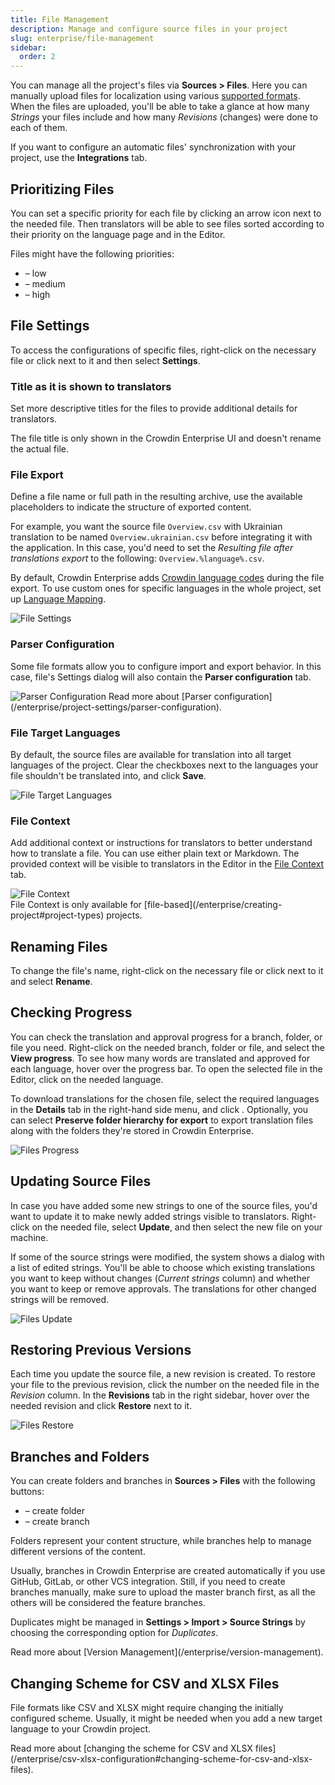 ```yaml
---
title: File Management
description: Manage and configure source files in your project
slug: enterprise/file-management
sidebar:
  order: 2
---
```



You can manage all the project's files via **Sources > Files**. Here you can manually upload files for localization using various [supported formats](/enterprise/supported-formats).
When the files are uploaded, you'll be able to take a glance at how many *Strings* your files include and how many *Revisions* (changes) were done to each of them.

If you want to configure an automatic files' synchronization with your project, use the **Integrations** tab.

## Prioritizing Files

You can set a specific priority for each file by clicking an arrow icon next to the needed file. Then translators will be able to see files sorted according to their priority on the language page and in the Editor.

Files might have the following priorities:

- <Icon name="mdi:arrow-down" class="inline-icon text-emerald-700" /> – low
- <Icon name="mdi:arrow-up" class="inline-icon text-orange-700" /> – medium
- <Icon name="mdi:arrow-up" class="inline-icon text-red-700" /> – high

## File Settings

To access the configurations of specific files, right-click on the necessary file or click <Icon name="mdi:dots-vertical" class="inline-icon" /> next to it and then select **Settings**.

### Title as it is shown to translators

Set more descriptive titles for the files to provide additional details for translators.

<Aside type="caution">
  The file title is only shown in the Crowdin Enterprise UI and doesn't rename the actual file.
</Aside>

### File Export

Define a file name or full path in the resulting archive, use the available placeholders to indicate the structure of exported content.

For example, you want the source file `Overview.csv` with Ukrainian translation to be named `Overview.ukrainian.csv` before integrating it with the application. In this case, you'd need to set the *Resulting file after translations export* to the following: `Overview.%language%.csv`.

By default, Crowdin Enterprise adds [Crowdin language codes](/developer/language-codes/) during the file export. To use custom ones for specific languages in the whole project, set up [Language Mapping](/enterprise/project-settings/languages#language-mapping).

<Image src={filesSettings} alt="File Settings" class="width-xl" />

### Parser Configuration

Some file formats allow you to configure import and export behavior. In this case, file's Settings dialog will also contain the **Parser configuration** tab.

<Image src={filesParserConfiguration} alt="Parser Configuration" class="width-xl" />

<ReadMore>
  Read more about [Parser configuration](/enterprise/project-settings/parser-configuration).
</ReadMore>

### File Target Languages

By default, the source files are available for translation into all target languages of the project. Clear the checkboxes next to the languages your file shouldn't be translated into, and click **Save**.

<Image src={filesFileTargetLanguages} alt="File Target Languages" class="width-xl" />

### File Context

Add additional context or instructions for translators to better understand how to translate a file. You can use either plain text or Markdown. The provided context will be visible to translators in the Editor in the [File Context](/enterprise/online-editor#file-context) tab.

<Image src={filesFileContext} alt="File Context" class="width-xl" />

<Aside type="caution" title="Limitations">
  File Context is only available for [file-based](/enterprise/creating-project#project-types) projects.
</Aside>

## Renaming Files

To change the file's name, right-click on the necessary file or click <Icon name="mdi:dots-vertical" class="inline-icon" /> next to it and select **Rename**.

## Checking Progress

You can check the translation and approval progress for a branch, folder, or file you need. Right-click on the needed branch, folder or file, and select the **View progress**. To see how many words are translated and approved for each language, hover over the progress bar. To open the selected file in the Editor, click on the needed language.

To download translations for the chosen file, select the required languages in the **Details** tab in the right-hand side menu, and click <Icon name="mdi:cloud-download" class="inline-icon" />. Optionally, you can select **Preserve folder hierarchy for export** to export translation files along with the folders they're stored in Crowdin Enterprise.

<Image src={filesProgress} alt="Files Progress" />

## Updating Source Files

In case you have added some new strings to one of the source files, you'd want to update it to make newly added strings visible to translators.
Right-click on the needed file, select **Update**, and then select the new file on your machine.

If some of the source strings were modified, the system shows a dialog with a list of edited strings. You'll be able to choose which existing translations you want to keep without changes (*Current strings* column) and whether you want to keep or remove approvals. The translations for other changed strings will be removed.

<Image src={filesUpdate} alt="Files Update" class="width-xl" />

## Restoring Previous Versions

Each time you update the source file, a new revision is created. To restore your file to the previous revision, click the number on the needed file in the *Revision* column. In the **Revisions** tab in the right sidebar, hover over the needed revision and click **Restore** next to it.

<Image src={filesRestore} alt="Files Restore" />

## Branches and Folders

You can create folders and branches in **Sources > Files** with the following buttons:

- <Icon name="material-symbols:create-new-folder-sharp" class="inline-icon" /> – create folder
- <Icon name="material-symbols:folder-data-sharp" class="inline-icon" /> – create branch

Folders represent your content structure, while branches help to manage different versions of the content.

Usually, branches in Crowdin Enterprise are created automatically if you use GitHub, GitLab, or other VCS integration. Still, if you need to create branches manually, make sure to upload the master branch first, as all the others will be considered the feature branches.

Duplicates might be managed in **Settings > Import > Source Strings** by choosing the corresponding option for *Duplicates*.

<ReadMore>
  Read more about [Version Management](/enterprise/version-management).
</ReadMore>

## Changing Scheme for CSV and XLSX Files

File formats like CSV and XLSX might require changing the initially configured scheme. Usually, it might be needed when you add a new target language to your Crowdin project.

<ReadMore>
  Read more about [changing the scheme for CSV and XLSX files](/enterprise/csv-xlsx-configuration#changing-scheme-for-csv-and-xlsx-files).
</ReadMore>
